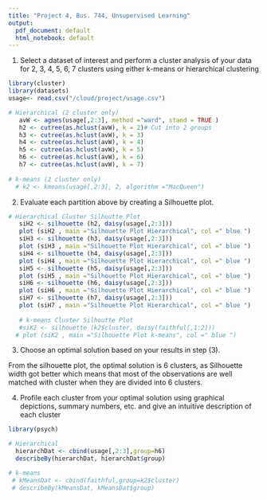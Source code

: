 ```yaml
---
title: "Project 4, Bus. 744, Unsupervised Learning"
output:
  pdf_document: default
  html_notebook: default
---
```


1. Select a dataset of interest and perform a cluster analysis of your data for 2, 3, 4, 5, 6, 7 clusters using either k-means or hierarchical clustering 

```r
library(cluster)
library(datasets)
usage<- read.csv("/cloud/project/usage.csv") 

# Hierarchical (2 cluster only)
   avW <- agnes(usage[,2:3], method ="ward", stand = TRUE )
   h2 <- cutree(as.hclust(avW), k = 2)# Cut into 2 groups
   h3 <- cutree(as.hclust(avW), k = 3)
   h4 <- cutree(as.hclust(avW), k = 4)
   h5 <- cutree(as.hclust(avW), k = 5)
   h6 <- cutree(as.hclust(avW), k = 6)
   h7 <- cutree(as.hclust(avW), k = 7)
   
# k-means (2 cluster only)
  # k2 <- kmeans(usage[,2:3], 2, algorithm ="MacQueen")
```

2. Evaluate each partition above by creating a Silhouette plot.
```r
# Hierarchical Cluster Silhoutte Plot
   siH2 <- silhouette (h2, daisy(usage[,2:3]))
   plot (siH2 , main ="Silhouette Plot Hierarchical", col =" blue ")
   siH3 <- silhouette (h3, daisy(usage[,2:3]))
   plot (siH3 , main ="Silhouette Plot Hierarchical", col =" blue ")
   siH4 <- silhouette (h4, daisy(usage[,2:3]))
   plot (siH4 , main ="Silhouette Plot Hierarchical", col =" blue ")
   siH5 <- silhouette (h5, daisy(usage[,2:3]))
   plot (siH5 , main ="Silhouette Plot Hierarchical", col =" blue ")
   siH6 <- silhouette (h6, daisy(usage[,2:3]))
   plot (siH6 , main ="Silhouette Plot Hierarchical", col =" blue ")
   siH7 <- silhouette (h7, daisy(usage[,2:3]))
   plot (siH7 , main ="Silhouette Plot Hierarchical", col =" blue ")
  
   # k-means Cluster Silhoutte Plot
   #siK2 <- silhouette (k2$cluster, daisy(faithful[,1:2]))
  # plot (siK2 , main ="Silhouette Plot k-means", col =" blue ")
```

3. Choose an optimal solution based on your results in step (3).

From the silhouette plot, the optimal solution is 6 clusters, as Silhouette width got better which means that most of the observations are well matched with cluster when they are divided into 6 clusters.

4. Profile each cluster from your optimal solution using graphical depictions, summary numbers, etc. and give an intuitive description of each cluster

```r
library(psych)

# Hierarchical
  hierarchDat <- cbind(usage[,2:3],group=h6)
  describeBy(hierarchDat, hierarchDat$group) 

# k-means
 # kMeansDat <- cbind(faithful,group=k2$cluster)
 # describeBy(kMeansDat, kMeansDat$group) 
```























